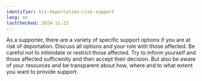 ```yaml
---
identifier: kit-deportation-risk-support
lang: en
lastChecked: 2024-11-22
---
```


As a supporter, there are a variety of specific support options if you are at risk of deportation.
Discuss all options and your role with those affected. Be careful not to intimidate or restrict those affected. Try to inform yourself and those affected sufficiently and then accept their decision.
But also be aware of your resources and be transparent about how, where and to what extent you want to provide support.
